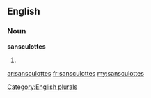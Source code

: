 ==English==

===Noun===
'''sansculottes'''

# {{plural of|[[sansculotte]]}}

[[Category:English plurals]]

[[ar:sansculottes]]
[[fr:sansculottes]]
[[my:sansculottes]]